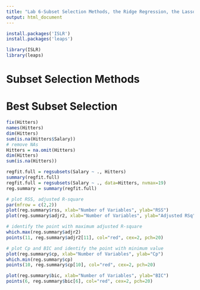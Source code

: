 ```yaml
---
title: "Lab 6-Subset Selection Methods, the Ridge Regression, the Lasso"
output: html_document
---
```

```r
install.packages('ISLR')
install.packages('leaps')
```

```r
library(ISLR)
library(leaps)
```

# Subset Selection Methods
# Best Subset Selection
```r
fix(Hitters)
names(Hitters)
dim(Hitters)
sum(is.na(Hitters$Salary))
# remove NAs
Hitters = na.omit(Hitters)
dim(Hitters)
sum(is.na(Hitters))
```

```r
regfit.full = regsubsets(Salary ~ ., Hitters)
summary(regfit.full)
regfit.full = regsubsets(Salary ~ ., data=Hitters, nvmax=19)
reg.summary = summary(regfit.full)

# plot RSS, adjusted R-square
par(mfrow = c(2,2))
plot(reg.summary$rss, xlab="Number of Variables", ylab="RSS")
plot(reg.summary$adjr2, xlab="Number of Variables", ylab="Adjusted RSq")

# identify the point with maximum adjusted R-square
which.max(reg.summary$adjr2)
points(11, reg.summary$adjr2[11], col="red", cex=2, pch=20)

# plot Cp and BIC and identify the point with minimum value
plot(reg.summary$cp, xlab="Number of Variables", ylab="Cp")
which.min(reg.summary$cp)
points(10, reg.summary$cp[10], col="red", cex=2, pch=20)

plot(reg.summary$bic, xlab="Number of Variables", ylab="BIC")
points(6, reg.summary$bic[6], col="red", cex=2, pch=20)
```